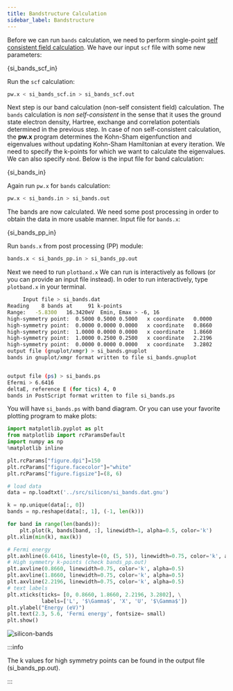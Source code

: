---
title: Bandstructure Calculation
sidebar_label: Bandstructure
---
Before we can run `bands` calculation, we need to perform single-point [self
consistent field calculation](scf.mdx). We have our input `scf` file with some
new parameters:


<CodeBlock language="bash" title="src/silicon/si_bands_scf.in" showLineNumbers>{si_bands_scf_in}</CodeBlock>

Run the `scf` calculation:
```bash
pw.x < si_bands_scf.in > si_bands_scf.out
```

Next step is our band calculation (non-self consistent field) calculation. The
`bands` calculation is *non self-consistent* in the sense that it uses the
ground state electron density, Hartree, exchange and correlation potentials
determined in the previous step. In case of non self-consistent calculation, the
**pw.x** program determines the Kohn-Sham eigenfunction and eigenvalues without
updating Kohn-Sham Hamiltonian at every iteration. We need to specify the
k-points for which we want to calculate the eigenvalues. We can also specify
`nbnd`. Below is the input file for band calculation:


<CodeBlock language="bash" title="src/silicon/si_bands.in" showLineNumbers>{si_bands_in}</CodeBlock>

Again run `pw.x` for `bands` calculation:
```bash
pw.x < si_bands.in > si_bands.out
```

The bands are now calculated. We need some post processing in order to obtain
the data in more usable manner. Input file for `bands.x`:


<CodeBlock language="bash" title="src/silicon/si_bands_pp.in" showLineNumbers>{si_bands_pp_in}</CodeBlock>

Run `bands.x` from post processing (PP) module:
```bash
bands.x < si_bands_pp.in > si_bands_pp.out
```

Next we need to run `plotband.x` We can run is interactively as follows (or you
can provide an input file instead). In oder to run interactively, type
`plotband.x` in your terminal.
```bash
     Input file > si_bands.dat
Reading    8 bands at     91 k-points
Range:   -5.8300   16.3420eV  Emin, Emax > -6, 16
high-symmetry point:  0.5000 0.5000 0.5000   x coordinate   0.0000
high-symmetry point:  0.0000 0.0000 0.0000   x coordinate   0.8660
high-symmetry point:  1.0000 0.0000 0.0000   x coordinate   1.8660
high-symmetry point:  1.0000 0.2500 0.2500   x coordinate   2.2196
high-symmetry point:  0.0000 0.0000 0.0000   x coordinate   3.2802
output file (gnuplot/xmgr) > si_bands.gnuplot
bands in gnuplot/xmgr format written to file si_bands.gnuplot


output file (ps) > si_bands.ps
Efermi > 6.6416
deltaE, reference E (for tics) 4, 0
bands in PostScript format written to file si_bands.ps
```

You will have `si_bands.ps` with band diagram. Or you can use your favorite
plotting program to make plots:
```python title="notebooks/si-bands.ipynb" showLineNumbers
import matplotlib.pyplot as plt
from matplotlib import rcParamsDefault
import numpy as np
%matplotlib inline

plt.rcParams["figure.dpi"]=150
plt.rcParams["figure.facecolor"]="white"
plt.rcParams["figure.figsize"]=(8, 6)

# load data
data = np.loadtxt('../src/silicon/si_bands.dat.gnu')

k = np.unique(data[:, 0])
bands = np.reshape(data[:, 1], (-1, len(k)))

for band in range(len(bands)):
    plt.plot(k, bands[band, :], linewidth=1, alpha=0.5, color='k')
plt.xlim(min(k), max(k))

# Fermi energy
plt.axhline(6.6416, linestyle=(0, (5, 5)), linewidth=0.75, color='k', alpha=0.5)
# High symmetry k-points (check bands_pp.out)
plt.axvline(0.8660, linewidth=0.75, color='k', alpha=0.5)
plt.axvline(1.8660, linewidth=0.75, color='k', alpha=0.5)
plt.axvline(2.2196, linewidth=0.75, color='k', alpha=0.5)
# text labels
plt.xticks(ticks= [0, 0.8660, 1.8660, 2.2196, 3.2802], \
           labels=['L', '$\Gamma$', 'X', 'U', '$\Gamma$'])
plt.ylabel("Energy (eV)")
plt.text(2.3, 5.6, 'Fermi energy', fontsize= small)
plt.show()
```

<picture>
  <source type="image/webp" srcSet={require("/img/silicon-bands.webp").default} />
  <img src={require("/img/silicon-bands.png").default} alt="silicon-bands" />
</picture>

:::info

The k values for high symmetry points can be found in the output file
(si_bands_pp.out).

:::
